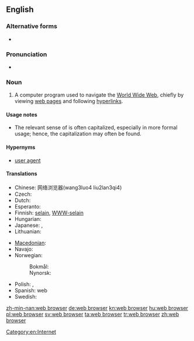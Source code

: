 ==English==
{{wikipedia}}

===Alternative forms===
* {{l|en|Web browser}}

===Pronunciation===
* {{X-SAMPA|/web br\`aUz3`/}}

===Noun===
{{examples-right|sense=computer program|examples=[[w:Internet Explorer|Internet Explorer]]; [[w:Mozilla Firefox|Mozilla Firefox]]; [[w:Opera (web browser)|Opera]]; [[w:Safari (web browser)|Safari]]; [[w:Google Chrome|Google Chrome]]}}
{{en-noun|sg=[[web]] [[browser]]}}

# A computer program used to navigate the [[World Wide Web]], chiefly by viewing [[web page]]s and following [[hyperlink]]s.

====Usage notes====
* The relevant sense of {{term|web|lang=en}} is often capitalized, especially in more formal usage; hence, the capitalization {{term|Web browser|lang=en}} may often be found.

====Hypernyms====
* {{sense|computer program}} [[user agent]]

====Translations====
{{trans-top|A computer program used to navigate the World Wide Web}}
* Chinese: 网络浏览器(wang3luo4 liu2lan3qi4)
* Czech: {{t-|cs|webový prohlížeč|m}}
* Dutch: {{t|nl|webbrowser}}
* Esperanto: {{t|eo|retumilo}}
* Finnish: [[selain]], [[WWW-selain]]
* Hungarian: {{t-|hu|webböngésző}}
* Japanese: {{t-|ja|ブラウザ|tr=brauza}}, {{t-|ja|ウェブブラウザ|tr=Webu brauza}}
* Lithuanian: {{t|lt|naršyklė|f|xs=Lithuanian}}
{{trans-mid}}
* [[Macedonian]]: {{t-|mk|прелистувач|m|tr=prelístuvač}}
* Navajo: {{tø|nv|bee haʼnitá}}
* Norwegian:
*: Bokmål: {{t|no|nettleser|m}}
*: Nynorsk: {{t|nn|nettlesar|m}}
* Polish: {{t|pl|przeglądarka|f}},  {{t|pl|przeglądarka internetowa|f}}
* Spanish: {{t+|es|navegador|m}} web
* Swedish: {{t+|sv|webbläsare}}
{{trans-bottom}}

[[Category:en:Internet]]

[[zh-min-nan:web browser]]
[[de:web browser]]
[[kn:web browser]]
[[hu:web browser]]
[[pl:web browser]]
[[sv:web browser]]
[[ta:web browser]]
[[tr:web browser]]
[[zh:web browser]]
